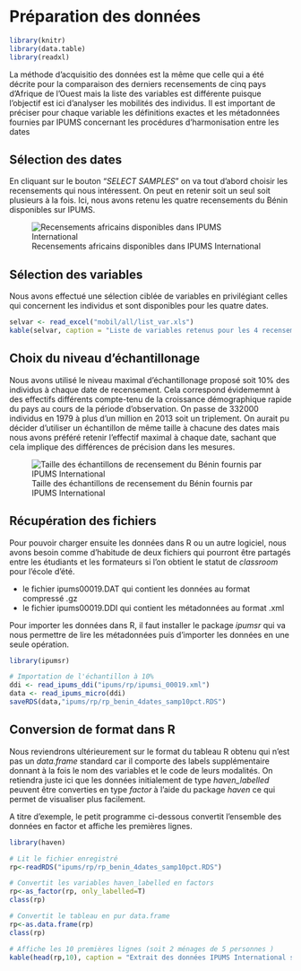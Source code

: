 # Préparation des données

```r
library(knitr)
library(data.table)
library(readxl)
```

La méthode d'acquisitio des données est la même que celle qui a été décrite pour la comparaison des derniers recensements de cinq pays d'Afrique de l'Ouest mais la liste des variables est différente puisque l'objectif est ici d'analyser les mobilités des individus. Il est important de préciser pour chaque variable les définitions exactes et les métadonnées fournies par IPUMS concernant les procédures d'harmonisation entre les dates

## Sélection des dates

En cliquant sur le bouton "*SELECT SAMPLES*" on va tout d'abord choisir les recensements qui nous intéressent. On peut en retenir soit un seul soit plusieurs à la fois. Ici, nous avons retenu les quatre recensements du Bénin disponibles sur IPUMS.

![Recensements africains disponibles dans IPUMS International](img/ipums_017.png)

## Sélection des variables

Nous avons effectué une sélection ciblée de variables en privilégiant celles qui concernent les individus et sont disponibles pour les quatre dates.

```r
selvar <- read_excel("mobil/all/list_var.xls")
kable(selvar, caption = "Liste de variables retenus pour les 4 recensements du Bénin")
```

## Choix du niveau d'échantillonage

Nous avons utilisé le niveau maximal d'échantillonage proposé soit 10% des individus à chaque date de recensement. Cela correspond évidememnt à des effectifs différents compte-tenu de la croissance démographique rapide du pays au cours de la période d'observation. On passe de 332000 individus en 1979 à plus d'un million en 2013 soit un triplement. On aurait pu décider d'utiliser un échantillon de même taille à chacune des dates mais nous avons préféré retenir l'effectif maximal à chaque date, sachant que cela implique des différences de précision dans les mesures.

![Taille des échantillons de recensement du Bénin fournis par IPUMS International](img/ipums_018.png)

## Récupération des fichiers

Pour pouvoir charger ensuite les données dans R ou un autre logiciel, nous avons besoin comme d'habitude de deux fichiers qui pourront être partagés entre les étudiants et les formateurs si l'on obtient le statut de *classroom* pour l'école d'été.

-   le fichier ipums00019.DAT qui contient les données au format compressé .gz
-   le fichier ipums00019.DDI qui contient les métadonnées au format .xml

Pour importer les données dans R, il faut installer le package *ipumsr* qui va nous permettre de lire les métadonnées puis d'importer les données en une seule opération.

```r
library(ipumsr)

# Importation de l'échantillon à 10%
ddi <- read_ipums_ddi("ipums/rp/ipumsi_00019.xml")
data <- read_ipums_micro(ddi)
saveRDS(data,"ipums/rp/rp_benin_4dates_samp10pct.RDS")
```

## Conversion de format dans R

Nous reviendrons ultérieurement sur le format du tableau R obtenu qui n'est pas un *data.frame* standard car il comporte des labels supplémentaire donnant à la fois le nom des variables et le code de leurs modalités. On retiendra juste ici que les données initialement de type *haven_labelled* peuvent être converties en type *factor* à l'aide du package *haven* ce qui permet de visualiser plus facilement.

A titre d'exemple, le petit programme ci-dessous convertit l'ensemble des données en factor et affiche les premières lignes.

```r
library(haven)

# Lit le fichier enregistré
rp<-readRDS("ipums/rp/rp_benin_4dates_samp10pct.RDS")

# Convertit les variables haven_labelled en factors
rp<-as_factor(rp, only_labelled=T)
class(rp)

# Convertit le tableau en pur data.frame
rp<-as.data.frame(rp)
class(rp)

# Affiche les 10 premières lignes (soit 2 ménages de 5 personnes )
kable(head(rp,10), caption = "Extrait des données IPUMS International sur le Bénin")
```
